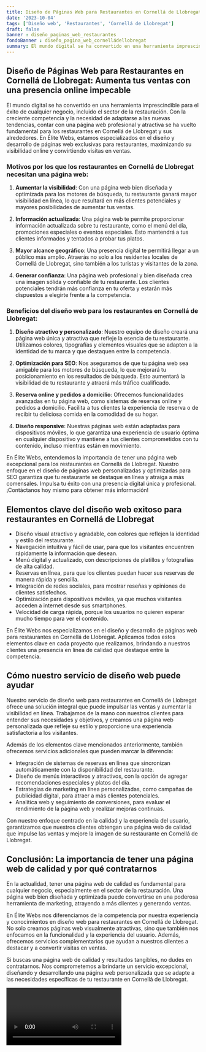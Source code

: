 ```yaml
---
title: Diseño de Páginas Web para Restaurantes en Cornellá de Llobregat
date: '2023-10-04'
tags: ['Diseño web', 'Restaurantes', 'Cornellá de Llobregat']
draft: false
banner : diseño_paginas_web_restaurantes
fondoBanner : diseño_pagina_web_cornelládellobregat
summary: El mundo digital se ha convertido en una herramienta imprescindible para el éxito de cualquier negocio, incluido el sector de la restauración. Con la creciente competencia y la necesidad de adaptarse a las nuevas tendencias, contar con una página web profesional y atractiva se ha vuelto fundamental para los restaurantes en Cornellá de Llobregat y sus alrededores. En Élite Webs, estamos especializados en el diseño y desarrollo de páginas web exclusivas para restaurantes, maximizando su visibilidad online y convirtiendo visitas en ventas.
---
```


## Diseño de Páginas Web para Restaurantes en Cornellá de Llobregat: Aumenta tus ventas con una presencia online impecable

El mundo digital se ha convertido en una herramienta imprescindible para el éxito de cualquier negocio, incluido el sector de la restauración. Con la creciente competencia y la necesidad de adaptarse a las nuevas tendencias, contar con una página web profesional y atractiva se ha vuelto fundamental para los restaurantes en Cornellá de Llobregat y sus alrededores. En Élite Webs, estamos especializados en el diseño y desarrollo de páginas web exclusivas para restaurantes, maximizando su visibilidad online y convirtiendo visitas en ventas.

### Motivos por los que los restaurantes en Cornellá de Llobregat necesitan una página web:

1. **Aumentar la visibilidad**: Con una página web bien diseñada y optimizada para los motores de búsqueda, tu restaurante ganará mayor visibilidad en línea, lo que resultará en más clientes potenciales y mayores posibilidades de aumentar tus ventas.

2. **Información actualizada**: Una página web te permite proporcionar información actualizada sobre tu restaurante, como el menú del día, promociones especiales o eventos especiales. Esto mantendrá a tus clientes informados y tentados a probar tus platos.

3. **Mayor alcance geográfico**: Una presencia digital te permitirá llegar a un público más amplio. Atraerás no solo a los residentes locales de Cornellá de Llobregat, sino también a los turistas y visitantes de la zona.

4. **Generar confianza**: Una página web profesional y bien diseñada crea una imagen sólida y confiable de tu restaurante. Los clientes potenciales tendrán más confianza en tu oferta y estarán más dispuestos a elegirte frente a la competencia.

### Beneficios del diseño web para los restaurantes en Cornellá de Llobregat:

1. **Diseño atractivo y personalizado**: Nuestro equipo de diseño creará una página web única y atractiva que refleje la esencia de tu restaurante. Utilizamos colores, tipografías y elementos visuales que se adapten a la identidad de tu marca y que destaquen entre la competencia.

2. **Optimización para SEO**: Nos aseguramos de que tu página web sea amigable para los motores de búsqueda, lo que mejorará tu posicionamiento en los resultados de búsqueda. Esto aumentará la visibilidad de tu restaurante y atraerá más tráfico cualificado.

3. **Reserva online y pedidos a domicilio**: Ofrecemos funcionalidades avanzadas en tu página web, como sistemas de reservas online y pedidos a domicilio. Facilita a tus clientes la experiencia de reserva o de recibir tu deliciosa comida en la comodidad de su hogar.

4. **Diseño responsive**: Nuestras páginas web están adaptadas para dispositivos móviles, lo que garantiza una experiencia de usuario óptima en cualquier dispositivo y mantiene a tus clientes comprometidos con tu contenido, incluso mientras están en movimiento.

En Élite Webs, entendemos la importancia de tener una página web excepcional para los restaurantes en Cornellá de Llobregat. Nuestro enfoque en el diseño de páginas web personalizadas y optimizadas para SEO garantiza que tu restaurante se destaque en línea y atraiga a más comensales. Impulsa tu éxito con una presencia digital única y profesional. ¡Contáctanos hoy mismo para obtener más información!

<GifSeo />

<Cta />

## Elementos clave del diseño web exitoso para restaurantes en Cornellá de Llobregat

- Diseño visual atractivo y agradable, con colores que reflejen la identidad y estilo del restaurante.
- Navegación intuitiva y fácil de usar, para que los visitantes encuentren rápidamente la información que desean.
- Menú digital y actualizado, con descripciones de platillos y fotografías de alta calidad.
- Reservas en línea, para que los clientes puedan hacer sus reservas de manera rápida y sencilla.
- Integración de redes sociales, para mostrar reseñas y opiniones de clientes satisfechos.
- Optimización para dispositivos móviles, ya que muchos visitantes acceden a internet desde sus smartphones.
- Velocidad de carga rápida, porque los usuarios no quieren esperar mucho tiempo para ver el contenido.

En Élite Webs nos especializamos en el diseño y desarrollo de páginas web para restaurantes en Cornellá de Llobregat. Aplicamos todos estos elementos clave en cada proyecto que realizamos, brindando a nuestros clientes una presencia en línea de calidad que destaque entre la competencia.

## Cómo nuestro servicio de diseño web puede ayudar

Nuestro servicio de diseño web para restaurantes en Cornellá de Llobregat ofrece una solución integral que puede impulsar las ventas y aumentar la visibilidad en línea. Trabajamos de la mano con nuestros clientes para entender sus necesidades y objetivos, y creamos una página web personalizada que refleje su estilo y proporcione una experiencia satisfactoria a los visitantes.

Además de los elementos clave mencionados anteriormente, también ofrecemos servicios adicionales que pueden marcar la diferencia:

- Integración de sistemas de reservas en línea que sincronizan automáticamente con la disponibilidad del restaurante.
- Diseño de menús interactivos y atractivos, con la opción de agregar recomendaciones especiales y platos del día.
- Estrategias de marketing en línea personalizadas, como campañas de publicidad digital, para atraer a más clientes potenciales.
- Analítica web y seguimiento de conversiones, para evaluar el rendimiento de la página web y realizar mejoras continuas.

Con nuestro enfoque centrado en la calidad y la experiencia del usuario, garantizamos que nuestros clientes obtengan una página web de calidad que impulse las ventas y mejore la imagen de su restaurante en Cornellá de Llobregat.

## Conclusión: La importancia de tener una página web de calidad y por qué contratarnos

En la actualidad, tener una página web de calidad es fundamental para cualquier negocio, especialmente en el sector de la restauración. Una página web bien diseñada y optimizada puede convertirse en una poderosa herramienta de marketing, atrayendo a más clientes y generando ventas.

En Élite Webs nos diferenciamos de la competencia por nuestra experiencia y conocimientos en diseño web para restaurantes en Cornellá de Llobregat. No solo creamos páginas web visualmente atractivas, sino que también nos enfocamos en la funcionalidad y la experiencia del usuario. Además, ofrecemos servicios complementarios que ayudan a nuestros clientes a destacar y a convertir visitas en ventas.

Si buscas una página web de calidad y resultados tangibles, no dudes en contratarnos. Nos comprometemos a brindarte un servicio excepcional, diseñando y desarrollando una página web personalizada que se adapte a las necesidades específicas de tu restaurante en Cornellá de Llobregat.

<Video />

<CtaBot job='Restaurantes' city='Cornellá de Llobregat'/>

<Gmaps query='Cornellá de Llobregat+españa+maps' />